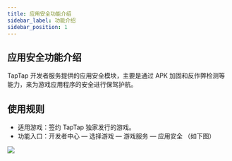 ```yaml
---
title: 应用安全功能介绍
sidebar_label: 功能介绍
sidebar_position: 1
---
```


## 应用安全功能介绍
TapTap 开发者服务提供的应用安全模块，主要是通过 APK 加固和反作弊检测等能力，来为游戏应用程序的安全进行保驾护航。

## 使用规则

- 适用游戏：签约 TapTap 独家发行的游戏。
- 功能入口：开发者中心 — 选择游戏 — 游戏服务 — 应用安全 （如下图）

![](https://capacity-files.lcfile.com/XFKCH21Nw56UDX7B2VGXTtevPl6Eh9DY/app-safety-introduce.png)